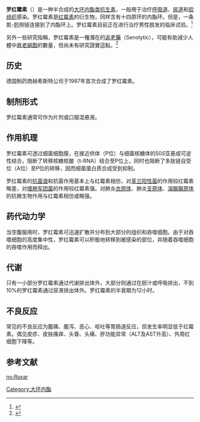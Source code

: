 {{medical}}
{{drugbox
| IUPAC_name = 9-[O-[(2-甲氧基乙氧基)-甲基]-肟基]红霉素<br /> (3''R'',4''S'',5''S'',6''R'',7''R'',9''R'',11''S'',12''R'',13''S'',14''R'')-6-[(2''S'',3''R'',4''S'',6''R'')-4-dimethylamino-3-hydroxy-6-methyloxan-2-yl]oxy-14-ethyl-7,12,13-trihydroxy-4-[(2''R'',4''R'',5''S'',6''S'')-5-hydroxy-4-methoxy-4,6-dimethyloxan-2-yl]oxy-10-(2-methoxyethoxymethoxyimino)-3,5,7,9,11,13-hexamethyl-1-oxacyclotetradecan-2-one
| image = Roxithromycin.svg
| CAS_number_Ref = {{cascite|correct|??}}
| CAS_number = 80214-83-1
| ATC_prefix = J01
| ATC_suffix = FA06
| ATC_supplemental = 
| PubChem = 444037
| DrugBank_Ref = {{drugbankcite|changed|??}}
| DrugBank = APRD01305
| PubChem2 = 6915744
| DrugBank2_Ref = {{drugbankcite|correct|drugbank}}
| DrugBank2 = DB00778
| ChemSpiderID_Ref = {{chemspidercite|correct|chemspider}}
| ChemSpiderID = 5291557
| IUPHAR_ligand = 1465
| UNII_Ref = {{fdacite|correct|FDA}}
| UNII = 21KOF230FA
| KEGG_Ref = {{keggcite|correct|kegg}}
| KEGG = D01710
| ChEBI_Ref = {{ebicite|correct|EBI}}
| ChEBI = 48935
| ChEMBL_Ref = {{ebicite|correct|EBI}}
| ChEMBL = 1214185
| C=41 | H=76 | N=2 | O=15
| molecular_weight = 837.047 g/mol
| bioavailability = 
| protein_bound = 
| metabolism = [[肝脏|肝脏]]
| elimination_half-life = 12 小时
| pregnancy_category = ? ([[美国|USA]]) <br /> B1 ([[澳大利亚|Aus]])
| legal_status = 
| routes_of_administration = 口服、注射
}}

'''罗红霉素'''（{{lang-en|Roxithromycin}}）是一种半合成的[[大环内酯类|大环内酯类]][[抗生素|抗生素]]，一般用于治疗[[呼吸道|呼吸道]]、[[尿道|尿道]]和[[软组织|软组织]]感染。罗红霉素是[[红霉素|红霉素]]的衍生物，同样含有十四原环的内酯环。但是，一条氮-[[肟|肟]]侧链连接到了内酯环上。罗红霉素目前正在进行治疗男性脱发的临床试验。<ref>{{cite web| title = The Effect of 0.5% Roxithromycin Lotion for Androgenetic Alopecia - ClinicalTrials.gov| url = http://www.clinicaltrials.gov/ct/show/NCT00197379?order=8| accessdate = 2007-09-22| archive-date = 2018-08-30| archive-url = https://web.archive.org/web/20180830073731/https://clinicaltrials.gov/ct/show/NCT00197379?order=8| dead-url = no}}</ref>

另外一些研究指稱，罗红霉素是一種潛在的[[返老藥|返老藥]]（Senolytic），可能有助減少人體中[[衰老細胞|衰老細胞]]的數量，但尚未有研究證實這點。<ref>{{cite journal |last1=Ozsvari |first1=Bela |last2=Nuttall |first2=John R. |last3=Sotgia |first3=Federica |last4=Lisanti |first4=Michael P. |title=Azithromycin and Roxithromycin define a new family of “senolytic” drugs that target senescent human fibroblasts |journal=Aging |date=14 November 2018 |volume=10 |issue=11 |pages=3294–3307 |doi=10.18632/aging.101633 |pmid=30428454 |pmc=6286845 }}</ref>

== 历史 ==

德国制药商赫希斯特公司于1987年首次合成了罗红霉素。

== 制剂形式 ==

罗红霉素通常可作为片剂或口服混悬液。

== 作用机理 ==

罗红霉素可透过细菌细胞膜，在接近供体（P位）与细菌核糖体的50''S''亚基成可逆性结合，阻断了转移核糖核酸（t-RNA）结合至P位上，同时也阻断了多肽链自受位（A位）至P位的转移，因而细菌蛋白质合成受到抑制。

罗红霉素的[[抗菌谱|抗菌谱]]和抗菌作用基本上与红霉素相仿，对[[革兰阳性菌|革兰阳性菌]]的作用较红霉素略差，对[[嗜肺军团菌|嗜肺军团菌]]的作用较红霉素强。对肺炎[[衣原体|衣原体]]、肺炎[[支原体|支原体]]、[[溶脲脲原体|溶脲脲原体]]的抗微生物作用与红霉素相仿或略强。

== 药代动力学 ==

当空腹服用时，罗红霉素可迅速扩散并分布到大部分的组织和吞噬细胞。由于对吞噬细胞的高度集中性，罗红霉素可以积极地转移到被感染的部位，并随着吞噬细胞的吞噬作用而释出。

== 代谢 ==

只有一小部分罗红霉素通过代谢排出体外，大部分则通过在胆汁或呼吸排出，不到10%的罗红霉素通过尿液排出体外。罗红霉素的半衰期为12小时。

== 不良反应 ==

常见的不良反应为腹痛、腹泻、恶心、呕吐等胃肠道反应，但发生率明显低于红霉素。偶见皮疹、皮肤瘙痒、头昏、头痛、肝功能异常（ALT及AST升高）、外周红细胞下降等。

==参考文献==
<div class="references-small">
<references />
</div>

{{蛋白质合成抑制剂类抗生素}}

[[no:Roxar|no:Roxar]]

[[Category:大环内酯|Category:大环内酯]]